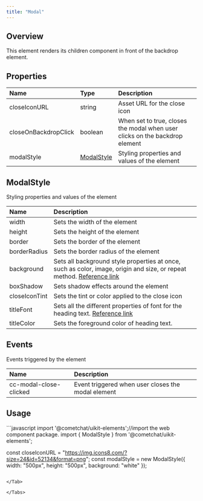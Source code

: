 ```yaml
---
title: "Modal"
---
```




## Overview

This element renders its children component in front of the backdrop element.

## Properties

| Name                 | Type                                                 | Description                                                                 |
| :-------------------- | :---------------------------------------------------- | :--------------------------------------------------------------------------- |
| closeIconURL         | string                                               | Asset URL for the close icon                                                |
| closeOnBackdropClick | boolean                                              | When set to true, closes the modal when user clicks on the backdrop element |
| modalStyle           | [ModalStyle](/ui-kit/react/v4/modal#modalstyle) | Styling properties and values of the element                                |

## ModalStyle

Styling properties and values of the element

| Name          | Description                                                                                                                                                                          |
| :------------- | :------------------------------------------------------------------------------------------------------------------------------------------------------------------------------------ |
| width         | Sets the width of the element                                                                                                                                                        |
| height        | Sets the height of the element                                                                                                                                                       |
| border        | Sets the border of the element                                                                                                                                                       |
| borderRadius  | Sets the border radius of the element                                                                                                                                                |
| background    | Sets all background style properties at once, such as color, image, origin and size, or repeat method. [Reference link](https://developer.mozilla.org/en-US/docs/Web/CSS/background) |
| boxShadow     | Sets shadow effects around the element                                                                                                                                               |
| closeIconTint | Sets the tint or color applied to the close icon                                                                                                                                     |
| titleFont     | Sets all the different properties of font for the heading text. [Reference link](https://developer.mozilla.org/en-US/docs/Web/CSS/font)                                              |
| titleColor    | Sets the foreground color of heading text.                                                                                                                                           |

## Events

Events triggered by the element

| Name                   | Description                                        |
| :---------------------- | :-------------------------------------------------- |
| cc-modal-close-clicked | Event triggered when user closes the modal element |

## Usage

<Tabs>
<Tab title="JavaScript">
```javascript
import '@cometchat/uikit-elements';//import the web component package.
import { ModalStyle } from '@cometchat/uikit-elements';

const closeIconURL = "https://img.icons8.com/?size=24&id=52134&format=png";
const modalStyle = new ModalStyle({
	width: "500px",
  height: "500px",
  background: "white"
});

<cometchat-modal :closeIconURL="closeIconURL" :modalStyle="modalStyle"></cometchat-modal>
```

</Tab>

</Tabs>
